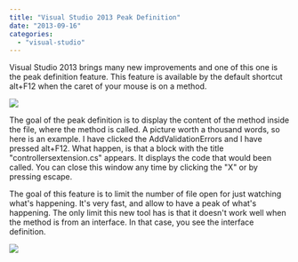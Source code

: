 ```yaml
---
title: "Visual Studio 2013 Peak Definition"
date: "2013-09-16"
categories: 
  - "visual-studio"
---
```


Visual Studio 2013 brings many new improvements and one of this one is the peak definition feature. This feature is available by the default shortcut alt+F12 when the caret of your mouse is on a method.

![](images/peakdefinition-400x176.png)

The goal of the peak definition is to display the content of the method inside the file, where the method is called. A picture worth a thousand words, so here is an example. I have clicked the AddValidationErrors and I have pressed alt+F12. What happen, is that a block with the title "controllersextension.cs" appears. It displays the code that would been called. You can close this window any time by clicking the "X" or by pressing escape.

The goal of this feature is to limit the number of file open for just watching what's happening. It's very fast, and allow to have a peak of what's happening. The only limit this new tool has is that it doesn't work well when the method is from an interface. In that case, you see the interface definition.

![](images/peakdefinitionwithinterface-400x155.png)
